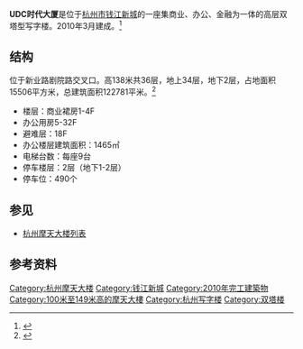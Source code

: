 {{Infobox Skyscraper
|building_name=UDC时代大厦
|image=20200714UDC大楼.jpg
|caption=UDC时代大厦
|built=
|use=[[辦公室|辦公室]]
|location={{CHN}}[[浙江省|浙江省]][[杭州市|杭州市]][[钱江新城|钱江新城]]
|roof={{convert|138.0|m|ft|1}}
|top_floor=
|antenna_spire=
|floor_count=36
|floor_area={{convert|122781|sqm|sqft|-2}}
|elevator_count=
|architect=[[冯·格康，玛格及合伙人建筑师事务所|GMP]]
|developer=杭州华联置业有限公司
}}
'''UDC时代大厦'''是位于[[杭州市|杭州市]][[钱江新城|钱江新城]]的一座集商业、办公、金融为一体的高层双塔型写字楼。2010年3月建成。<ref>{{cite web |title=杭州华联UDC时代大厦 - 首页 |url=http://www.hualianshidai.cn/ |website=www.hualianshidai.cn |access-date=2020-07-14 |archive-date=2021-12-07 |archive-url=https://web.archive.org/web/20211207183649/http://hualianshidai.cn/ |dead-url=no }}</ref>

== 结构 ==
位于新业路剧院路交叉口。高138米共36层，地上34层，地下2层，占地面积15506平方米，总建筑面积122781平米。<ref>{{cite web |title=杭州UDC·时代大厦写字楼信息 |url=https://www.o571.com/newhouse/udc/ |website=杭州写字楼网 |access-date=2020-07-14 |archive-date=2020-07-15 |archive-url=https://web.archive.org/web/20200715200907/https://www.o571.com/newhouse/udc/ |dead-url=no }}</ref>


*楼层：商业裙房1-4F
*办公用房5-32F
*避难层：18F
*办公楼层建筑面积：1465㎡
*电梯台数：每座9台
*停车楼层：2层（地下1-2层）
*停车位：490个

== 参见 ==
*[[杭州摩天大楼列表|杭州摩天大楼列表]]

== 参考资料 ==
{{reflist}}

{{钱江新城}}
{{杭州摩天大楼}}
[[Category:杭州摩天大楼|Category:杭州摩天大楼]]
[[Category:钱江新城|Category:钱江新城]]
[[Category:2010年完工建築物|Category:2010年完工建築物]]
[[Category:100米至149米高的摩天大樓|Category:100米至149米高的摩天大樓]]
[[Category:杭州写字楼|Category:杭州写字楼]]
[[Category:双塔楼|Category:双塔楼]]